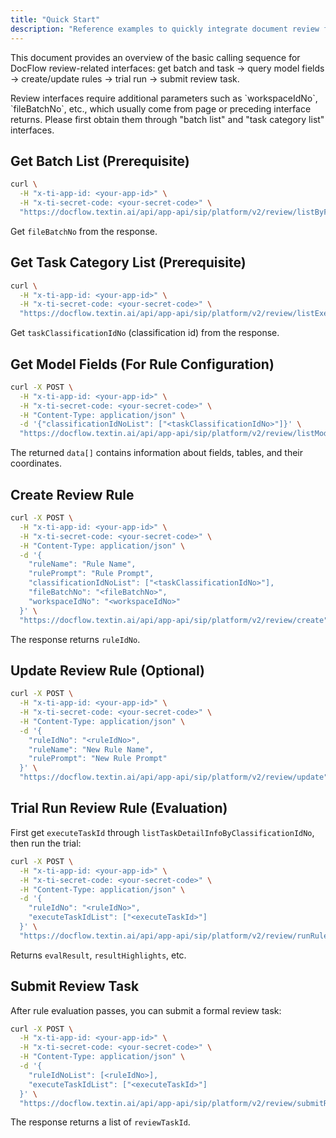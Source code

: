 ```yaml
---
title: "Quick Start"
description: "Reference examples to quickly integrate document review functionality with APIs"
---
```


This document provides an overview of the basic calling sequence for DocFlow review-related interfaces: get batch and task → query model fields → create/update rules → trial run → submit review task.

<Tip>
Review interfaces require additional parameters such as `workspaceIdNo`, `fileBatchNo`, etc., which usually come from page or preceding interface returns. Please first obtain them through "batch list" and "task category list" interfaces.
</Tip>

## Get Batch List (Prerequisite)

```bash curl icon=terminal wrap
curl \
  -H "x-ti-app-id: <your-app-id>" \
  -H "x-ti-secret-code: <your-secret-code>" \
  "https://docflow.textin.ai/api/app-api/sip/platform/v2/review/listByFileBatchNo?workspaceIdNo=<workspaceIdNo>"
```

Get `fileBatchNo` from the response.

## Get Task Category List (Prerequisite)

```bash curl icon=terminal wrap
curl \
  -H "x-ti-app-id: <your-app-id>" \
  -H "x-ti-secret-code: <your-secret-code>" \
  "https://docflow.textin.ai/api/app-api/sip/platform/v2/review/listExecuteTasksByFileBatchNo?workspaceIdNo=<workspaceIdNo>&fileBatchNo=<fileBatchNo>"
```

Get `taskClassificationIdNo` (classification id) from the response.

## Get Model Fields (For Rule Configuration)

```bash curl icon=terminal wrap
curl -X POST \
  -H "x-ti-app-id: <your-app-id>" \
  -H "x-ti-secret-code: <your-secret-code>" \
  -H "Content-Type: application/json" \
  -d '{"classificationIdNoList": ["<taskClassificationIdNo>"]}' \
  "https://docflow.textin.ai/api/app-api/sip/platform/v2/review/listModelFieldInfoByClassificationIdNoList"
```

The returned `data[]` contains information about fields, tables, and their coordinates.

## Create Review Rule

```bash curl icon=terminal wrap
curl -X POST \
  -H "x-ti-app-id: <your-app-id>" \
  -H "x-ti-secret-code: <your-secret-code>" \
  -H "Content-Type: application/json" \
  -d '{
    "ruleName": "Rule Name",
    "rulePrompt": "Rule Prompt",
    "classificationIdNoList": ["<taskClassificationIdNo>"],
    "fileBatchNo": "<fileBatchNo>",
    "workspaceIdNo": "<workspaceIdNo>"
  }' \
  "https://docflow.textin.ai/api/app-api/sip/platform/v2/review/create"
```

The response returns `ruleIdNo`.

## Update Review Rule (Optional)

```bash curl icon=terminal wrap
curl -X POST \
  -H "x-ti-app-id: <your-app-id>" \
  -H "x-ti-secret-code: <your-secret-code>" \
  -H "Content-Type: application/json" \
  -d '{
    "ruleIdNo": "<ruleIdNo>",
    "ruleName": "New Rule Name",
    "rulePrompt": "New Rule Prompt"
  }' \
  "https://docflow.textin.ai/api/app-api/sip/platform/v2/review/update"
```

## Trial Run Review Rule (Evaluation)

First get `executeTaskId` through `listTaskDetailInfoByClassificationIdNo`, then run the trial:

```bash curl icon=terminal wrap
curl -X POST \
  -H "x-ti-app-id: <your-app-id>" \
  -H "x-ti-secret-code: <your-secret-code>" \
  -H "Content-Type: application/json" \
  -d '{
    "ruleIdNo": "<ruleIdNo>",
    "executeTaskIdList": ["<executeTaskId>"]
  }' \
  "https://docflow.textin.ai/api/app-api/sip/platform/v2/review/runRule"
```

Returns `evalResult`, `resultHighlights`, etc.

## Submit Review Task

After rule evaluation passes, you can submit a formal review task:

```bash curl icon=terminal wrap
curl -X POST \
  -H "x-ti-app-id: <your-app-id>" \
  -H "x-ti-secret-code: <your-secret-code>" \
  -H "Content-Type: application/json" \
  -d '{
    "ruleIdNoList": [<ruleIdNo>],
    "executeTaskIdList": ["<executeTaskId>"]
  }' \
  "https://docflow.textin.ai/api/app-api/sip/platform/v2/review/submitReviewTask"
```

The response returns a list of `reviewTaskId`.
